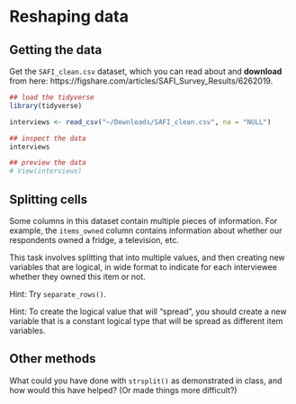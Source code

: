 # Reshaping data

## Getting the data

Get the `SAFI_clean.csv` dataset, which you can read about and **download** from here: https://figshare.com/articles/SAFI_Survey_Results/6262019.

```r
## load the tidyverse
library(tidyverse)

interviews <- read_csv("~/Downloads/SAFI_clean.csv", na = "NULL")

## inspect the data
interviews

## preview the data
# View(interviews)
```

## Splitting cells

Some columns in this dataset contain multiple pieces of information. For example, the `items_owned` column contains information about whether our respondents owned a fridge, a television, etc.  

This task involves splitting that into multiple values, and then creating new variables that are logical, in wide format to indicate for each interviewee whether they owned this item or not.

Hint: Try `separate_rows()`.  

Hint: To create the logical value that will "spread", you should create a new variable that is a constant logical type that will be spread as different item variables.

## Other methods

What could you have done with `strsplit()` as demonstrated in class, and how would this have helped? (Or made things more difficult?)
